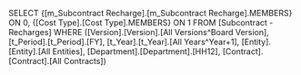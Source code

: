 SELECT {[m_Subcontract Recharge].[m_Subcontract Recharge].MEMBERS} ON 0, {[Cost Type].[Cost Type].MEMBERS} ON 1 FROM [Subcontract - Recharges] WHERE ([Version].[Version].[All Versions^Board Version], [t_Period].[t_Period].[FY], [t_Year].[t_Year].[All Years^Year+1], [Entity].[Entity].[All Entities], [Department].[Department].[HH12], [Contract].[Contract].[All Contracts])
